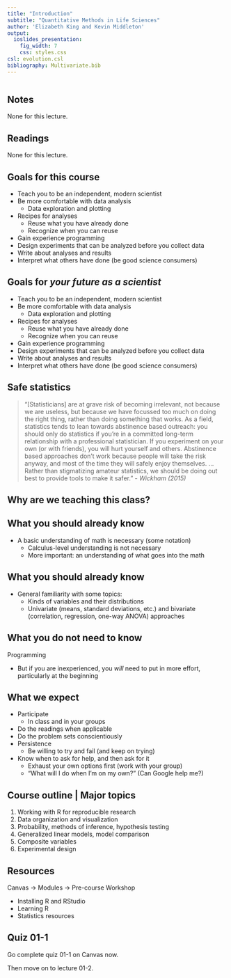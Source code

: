```yaml
---
title: "Introduction"
subtitle: "Quantitative Methods in Life Sciences"
author: 'Elizabeth King and Kevin Middleton'
output:
  ioslides_presentation:
    fig_width: 7
    css: styles.css
csl: evolution.csl
bibliography: Multivariate.bib
---
```


```r
```

## Notes

None for this lecture.

## Readings

None for this lecture.

## Goals for this course

- Teach you to be an independent, modern scientist
- Be more comfortable with data analysis
    - Data exploration and plotting
- Recipes for analyses
    - Reuse what you have already done
    - Recognize when you can reuse
- Gain experience programming
- Design experiments that can be analyzed before you collect data
- Write about analyses and results
- Interpret what others have done (be good science consumers)

## Goals for *your future as a scientist*

- Teach you to be an independent, modern scientist
- Be more comfortable with data analysis
    - Data exploration and plotting
- Recipes for analyses
    - Reuse what you have already done
    - Recognize when you can reuse
- Gain experience programming
- Design experiments that can be analyzed before you collect data
- Write about analyses and results
- Interpret what others have done (be good science consumers)

## Safe statistics

> "[Statisticians] are at grave risk of becoming irrelevant, not because we are useless, but because we have focussed too much on doing the right thing, rather than doing something that works. As a field, statistics tends to lean towards abstinence based outreach: you should only do statistics if you're in a committed long-term relationship with a professional statistician. If you experiment on your own (or with friends), you will hurt yourself and others. Abstinence based approaches don't work because people will take the risk anyway, and most of the time they will safely enjoy themselves. ... Rather than stigmatizing amateur statistics, we should be doing
out best to provide tools to make it safer." - *Wickham (2015)*

## Why are we teaching this class?

## What you should already know

- A basic understanding of math is necessary (some notation)
    - Calculus-level understanding is not necessary
    - More important: an understanding of what goes into the math

## What you should already know

- General familiarity with some topics:
    - Kinds of variables and their distributions
    - Univariate (means, standard deviations, etc.) and bivariate (correlation, regression, one-way ANOVA) approaches

## What you do not need to know

Programming

- But if you are inexperienced, you *will* need to put in more effort, particularly at the beginning

## What we expect

- Participate
    - In class and in your groups
- Do the readings when applicable
- Do the problem sets conscientiously
- Persistence
    - Be willing to try and fail (and keep on trying)
- Know when to ask for help, and then ask for it
    - Exhaust your own options first (work with your group)
    - "What will I do when I'm on my own?" (Can Google help me?)

## Course outline | Major topics

1. Working with R for reproducible research
1. Data organization and visualization
1. Probability, methods of inference, hypothesis testing
1. Generalized linear models, model comparison
1. Composite variables
1. Experimental design

## Resources

Canvas $\rightarrow$ Modules $\rightarrow$ Pre-course Workshop

- Installing R and RStudio
- Learning R
- Statistics resources

## Quiz 01-1

Go complete quiz 01-1 on Canvas now.

Then move on to lecture 01-2.
